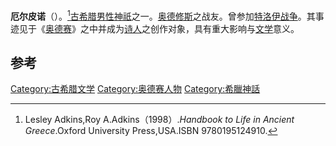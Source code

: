 {{Infobox deity|type=Greek
| name =厄尔皮诺
|battles=[[特洛伊战争|特洛伊战争]]|script_name=古希腊语|script=Ἐλπήνωρ|texts=[[奥德赛|奥德赛]]}}
'''厄尔皮诺'''（{{lang-en|Elpenor}}）。<ref>Lesley Adkins,Roy A.Adkins（1998）.''Handbook to Life in Ancient Greece''.Oxford University Press,USA.ISBN 9780195124910.</ref>[[古希腊|古希腊]][[男性|男性]][[神祇|神祇]]之一。[[奥德修斯|奥德修斯]]之战友。曾参加[[特洛伊战争|特洛伊战争]]。其事迹见于《[[奥德赛|奥德赛]]》之中并成为[[诗人|诗人]]之创作对象，具有重大影响与[[文学|文学]]意义。

== 参考 ==
{{reflist}}
{{Characters in the Odyssey}}

[[Category:古希腊文学|Category:古希腊文学]]
[[Category:奥德赛人物|Category:奥德赛人物]]
[[Category:希臘神話|Category:希臘神話]]
